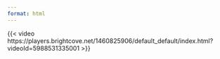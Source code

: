 ```yaml
---
format: html
---
```


{{< video https://players.brightcove.net/1460825906/default_default/index.html?videoId=5988531335001 >}}

